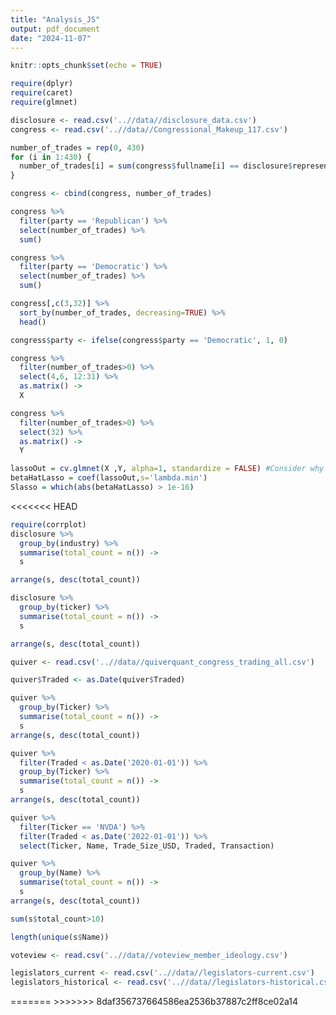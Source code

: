 ```yaml
---
title: "Analysis_JS"
output: pdf_document
date: "2024-11-07"
---
```


```r
knitr::opts_chunk$set(echo = TRUE)
```

```r
require(dplyr)
require(caret)
require(glmnet)
```


```r
disclosure <- read.csv('..//data//disclosure_data.csv')
congress <- read.csv('..//data//Congressional_Makeup_117.csv')
```

```r
number_of_trades = rep(0, 430)
for (i in 1:430) {
  number_of_trades[i] = sum(congress$fullname[i] == disclosure$representative)
}
```

```r
congress <- cbind(congress, number_of_trades)
```

```r
congress %>% 
  filter(party == 'Republican') %>%
  select(number_of_trades) %>%
  sum()

congress %>% 
  filter(party == 'Democratic') %>%
  select(number_of_trades) %>%
  sum()
```

```r
congress[,c(3,32)] %>% 
  sort_by(number_of_trades, decreasing=TRUE) %>%
  head()
```


```r
congress$party <- ifelse(congress$party == 'Democratic', 1, 0)
```

```r
congress %>%
  filter(number_of_trades>0) %>%
  select(4,6, 12:31) %>%
  as.matrix() ->
  X

congress %>%
  filter(number_of_trades>0) %>%
  select(32) %>%
  as.matrix() ->
  Y
```

```r
lassoOut = cv.glmnet(X ,Y, alpha=1, standardize = FALSE) #Consider why we wouldn't standardize
betaHatLasso = coef(lassoOut,s='lambda.min')
Slasso = which(abs(betaHatLasso) > 1e-16)
```

<<<<<<< HEAD

```r
require(corrplot)
disclosure %>%
  group_by(industry) %>%
  summarise(total_count = n()) ->
  s
```

```r
arrange(s, desc(total_count))
```
```r
disclosure %>%
  group_by(ticker) %>%
  summarise(total_count = n()) ->
  s
```

```r
arrange(s, desc(total_count))
```

```r
quiver <- read.csv('..//data//quiverquant_congress_trading_all.csv')
```

```r
quiver$Traded <- as.Date(quiver$Traded)
```


```r
quiver %>%
  group_by(Ticker) %>%
  summarise(total_count = n()) ->
  s
arrange(s, desc(total_count))
```

```r
quiver %>%
  filter(Traded < as.Date('2020-01-01')) %>%
  group_by(Ticker) %>%
  summarise(total_count = n()) ->
  s
arrange(s, desc(total_count))
```

```r
quiver %>%
  filter(Ticker == 'NVDA') %>%
  filter(Traded < as.Date('2022-01-01')) %>%
  select(Ticker, Name, Trade_Size_USD, Traded, Transaction)
```


```r
quiver %>%
  group_by(Name) %>%
  summarise(total_count = n()) ->
  s
arrange(s, desc(total_count))
```
```r
sum(s$total_count>10)
```
```r
length(unique(s$Name))
```
```r
voteview <- read.csv('..//data//voteview_member_ideology.csv')
```


```r
legislators_current <- read.csv('..//data//legislators-current.csv')
legislators_historical <- read.csv('..//data//legislators-historical.csv')
```

=======
>>>>>>> 8daf356737664586ea2536b37887c2ff8ce02a14
